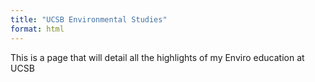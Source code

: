```yaml
---
title: "UCSB Environmental Studies"
format: html
---
```


This is a page that will detail all the highlights of my Enviro education at UCSB
